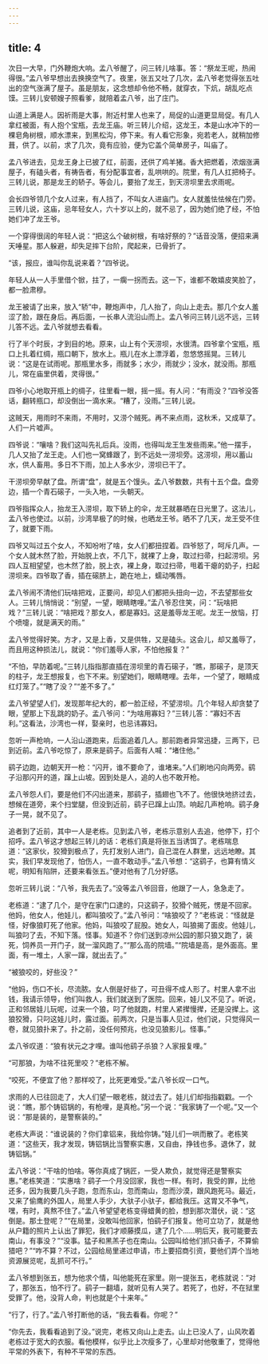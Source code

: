 ```yaml
---
---
---
```

title: 4
---



次日一大早，门外鞭炮大响。孟八爷醒了，问三转儿啥事。答：“祭龙王呢，热闹得很。”孟八爷早想出去换换空气了。夜里，张五又吐了几次，孟八爷老觉得张五吐出的空气涨满了屋子。虽是朋友，这念想却令他不畅，就穿衣，下炕，胡乱吃点馍。三转儿安顿嫂子照看爹，就陪着孟八爷，出了庄门。

山道上满是人。因祈雨是大事，附近村里人也来了，局促的山道更显局促。有几人拿红被面，有人抱个宝瓶，去龙王庙。听三转儿介绍，这龙王，本是山水冲下的一棵皂角树根，顺水漂来，到黑松沟，停下来。有人看它形象，宛若老人，就稍加修葺，供了。以前，求了几次，竟有应验，便为它盖个简单房子，叫庙了。

孟八爷进去，见龙王身上已披了红，前面，还供了鸡羊猪。香大把燃着，浓烟涨满屋子，有磕头者，有祷告者，有分配事宜者，乱哄哄的。院里，有几人扛把椅子。三转儿说，那是龙王的轿子。等会儿，要抬了龙王，到天涝坝里去求雨呢。

会长四爷领几个女人过来，有人挡了，不叫女人进庙门。女人就羞怯怯候在门旁。三转儿说，这庙，忌年轻女人，六十岁以上的，就不忌了，因为她们绝了经，不怕她们冲了龙王爷。

一个穿得很阔的年轻人说：“把这么个破树根，有啥好祭的？”话音没落，便招来满天唾星。那人躲避，却失足摔下台阶，爬起来，已骨折了。

“该，报应，谁叫你乱说来着？”四爷说。

年轻人从一人手里借个锨，拄了，一瘸一拐而去。这一下，谁都不敢嬉皮笑脸了，都一脸肃穆。

龙王被请了出来，放入“轿”中，鞭炮声中，几人抬了，向山上走去。那几个女人羞涩了脸，跟在身后。再后面，一长串人流沿山而上。孟八爷问三转儿远不远，三转儿答不远。孟八爷就想去看看。

行了半个时辰，才到目的地。原来，山上有个天涝坝，水很清。四爷拿个宝瓶，瓶口上扎着红绸，瓶口朝下，放水上。瓶儿在水上漂浮着，忽悠悠摇晃。三转儿说：“这是在试雨呢。那瓶里水多，雨就多；水少，雨就少；没水，就没雨。那瓶儿，常在庙里供着，灵得很。”

四爷小心地取开瓶上的绸子，往里看一眼，摇一摇。有人问：“有雨没？”四爷没答话，翻转瓶口，却没倒出一滴水来。“糟了，没雨。”三转儿说。

这贼天，用雨时不来雨，不用时，又涝个贼死。再不来点雨，这秋禾，又成草了。人们一片嘘声。

四爷说：“嚷啥？我们这叫先礼后兵。没雨，也得叫龙王生发些雨来。”他一摆手，几人又抬了龙王走。人们也一窝蜂跟了，到不远处一涝坝旁。这涝坝，用以蓄山水，供人畜用。多日不下雨，加上人多水少，涝坝已干了。

干涝坝旁早献了盘。所谓“盘”，就是五个馒头。孟八爷数数，共有十五个盘。盘旁边，插一个青石磙子，一头入地，一头朝天。

四爷指挥众人，抬龙王入涝坝，取下轿上的伞，龙王就暴晒在日光里了。这法儿，孟八爷也使过。以前，沙湾旱极了的时候，也晒龙王爷。晒不了几天，龙王受不住了，就要下雨。

四爷又叫过五个女人，不知吩咐了啥，女人们都扭捏着。四爷怒了，呵斥几声。一个女人就木然了脸，开始脱上衣，不几下，就裸了上身，取过扫帚，扫起涝坝。另四人互相望望，也木然了脸，脱上衣，裸上身，取过扫帚，甩着干瘪的奶子，扫起涝坝来。四爷取了香，插在磙脐上，跪在地上，蠕动嘴唇。

孟八爷闹不清他们玩啥把戏，正要问，却见人们都把头扭向一边，不去望那些女人。三转儿悄悄说：“别望，一望，眼睛瞎哩。”孟八爷忍住笑，问：“玩啥把戏？”三转儿说：“啥把戏？那女人，都是寡妇。这是羞辱龙王呢。龙王一放恼，打个喷嚏，就是满天的雨。”

孟八爷觉得好笑。方才，又是上香，又是供牲，又是磕头。这会儿，却又羞辱了，而且用这种损法儿，就说：“你们羞辱人家，不怕他报复？”

“不怕，早防着呢。”三转儿指指那直插在涝坝里的青石磙子，“瞧，那磙子，是顶天的柱子，龙王想报复，也下不来。别望她们，眼睛瞎哩。去年，一个望了，眼睛成红灯笼了。”“瞎了没？”“差不多了。”

孟八爷望望人们，发现那年纪大的，都一脸正经，不望涝坝。几个年轻人却贪婪了眼，望那上下乱跳的奶子。孟八爷问：“为啥用寡妇？”三转儿答：“寡妇不吉利。”这看法，沙湾也一样，娶亲时，也忌讳寡妇。

忽听一声枪响，一人沿山道跑来，后面追着几人。那前跑者异常迅捷，三两下，已到近前。孟八爷吃惊了，原来是鹞子。后面有人喊：“堵住他。”

鹞子边跑，边朝天开一枪：“闪开，谁不要命了，谁堵来。”人们刷地闪向两旁。鹞子沿那闪开的道，蹿上山坡。因到处是人，追的人也不敢开枪。

孟八爷怨人们，要是他们不闪出道来，那鹞子，插翅也飞不了。他很快地挤过去，想候在道旁，来个扫堂腿，但没到近前，鹞子已蹿上山顶。响起几声枪响。鹞子身子一晃，就不见了。

追者到了近前，其中一人是老栋。见到孟八爷，老栋示意别人去追，他停下，打个招呼。孟八爷这才想起三转儿的话：老栋们真是将张五当诱饵了。老栋喘息道：“这家伙，狡猾到极点了，先打发别人进门，自己混在人群里，远远地瞭。其实，我们早发现他了，怕伤人，一直不敢动手。”孟八爷想：“这鹞子，也算有情义呢，明知有陷阱，还要来看张五。”便对他有了几分好感。

忽听三转儿说：“八爷，我先去了。”没等孟八爷回音，他跟了一人，急急走了。

老栋道：“逮了几个，是守在家门口逮的，只这鹞子，狡猾个贼死，愣是不回家。他妈，他女人，他娃儿，都叫狼咬了。”孟八爷问：“啥狼咬了？”老栋说：“怪就是怪，好像狼盯死了他家。他妈，叫狼咬了屁股。她女人，叫狼揭了面皮。他娃儿，叫狼叼了去，不知下落。怪事。知道不？你们送到凉州公园的那只狼又跑了，装死，饲养员一开门子，就一溜风跑了。”“那么高的院墙。”“院墙是高，是外面高。里面，有一堆土，人家一蹿，就出去了。”

“被狼咬的，好些没？”

“他妈，伤口不长，尽流脓。女人倒是好些了，可丑得不成人形了。村里人拿不出钱，我请示领导，他们叫救人，我们就送到了医院。回来，娃儿又不见了。听说，正和邻居娃儿玩呢，过来一个狼，叼了他就跑，村里人紧撵慢撵，还是没撵上。这狼狡猾，只叼这娃儿时，露过面。前两次，只是当事人见过，他们说，只觉得风一卷，就见狼扑来了。扑之前，没任何预兆，也没见狼影儿。怪事。”

孟八爷叹道：“狼有状元之才哩。谁叫他鹞子杀狼？人家报复哩。”

“可那狼，为啥不往死里咬？”老栋不解。

“咬死，不便宜了他？那样咬了，比死更难受。”孟八爷长叹一口气。

求雨的人已往回走了，大人们望一眼老栋，就过去了。娃儿们却指指戳戳。一个说：“瞧，那个铸铝锅的，有枪哩，是真枪。”另一个说：“我家铸了一个呢。”又一个说：“那是装的，是警察装的。”

老栋大声说：“谁说装的？你们拿铝来，我给你铸。”娃儿们一哄而散了。老栋笑道：“这些天，我才发现，铸铝锅比当警察实惠，又自由，挣钱也多。退休了，就铸铝锅。”

孟八爷说：“干啥的怕啥。等你真成了锅匠，一受人欺负，就觉得还是警察实惠。”老栋笑道：“实惠啥？鹞子一个月没回家，我也一样。有时，我受的罪，比他还多，因为我要几头子跑，忽而东山，忽而南山，忽而沙漠，跟风跑死马。最近，又来了偷鹰的外国人，局里人手少，大驮子小驮子，都给我压。这胃又不争气，嘿，有时，真熬不住了。”孟八爷望望老栋变得蜡黄的脸，想到那次潜伏，说：“这倒是。那土登呢？”“在局里，没敢叫他回家，怕鹞子们报复。他可立功了，就是他从户籍的照片上认出了罪犯，我们才顺藤摸瓜，逮了几个……明后天，我可能要去南山，有事没？”“没事。猛子和黑羔子也在南山。公园叫给他们抓只香子，不算偷猎吧？”“咋不算？不过，公园给局里递过申请，市上要招商引资，要他们弄个当地资源展览呢，乱抓可不行。”

孟八爷想到张五，想为他求个情，叫他能死在家里。刚一提张五，老栋就说：“对了，那张五，怕不行了。鹞子一翻墙，就听见有人哭了。若死了，也好，不在狱里受罪了。他，没背人命，判也就是个十来年。”

“行了，行了。”孟八爷打断他的话，“我去看看。你呢？”

“你先去，我看看追到了没。”说完，老栋又向山上走去。山上已没人了，山风吹着老栋过于宽大的衣服。看他模样，似乎比上次瘦多了，心里却对他敬重了，觉得他平常的外表下，有种不平常的东西。